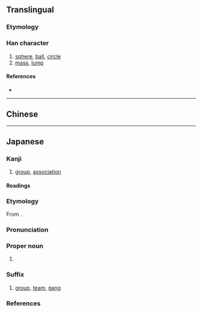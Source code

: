 {{also|團|团}}
{{character info}}
==Translingual==
{{Han simplified forms|團|団|团}}

===Etymology===
{{Han simp|團|f=專|t=寸}}

===Han character===
{{Han char|rn=31|rad=囗|as=03|sn=6|four=|canj=WDI|ids=⿴囗寸}}

# [[sphere]], [[ball]], [[circle]]
# [[mass]], [[lump]]

====References====
* {{Han ref|kx=0217.061|dkj=04703|dj=0444.090|hdz=10711.081|uh=56E3|ud=22243}}

----

==Chinese==
{{zh-see|團|v}}

----

==Japanese==
{{ja-kanji forms|団|團}}

===Kanji===
{{ja-kanji|grade=5|rs=囗03|kyu=團}}

# [[group]], [[association]]

====Readings====
{{ja-readings
|goon=だん
|kanon=たん
|toon=とん
|kun=かたまり-, まる-い
|nanori=あつ, まろ
}}

===Etymology===
{{ja-kanjitab|だん|yomi=o}}

From {{der|ja|ltc|sort=たん'|-}} {{ltc-l|團}}.

===Pronunciation===
{{ja-pron|yomi=goon|だん|acc=1|acc_ref=DJR}}

===Proper noun===
{{ja-pos|proper|だん}}

# {{surname|ja|sort=だん|A=a|nodot=1}}

===Suffix===
{{ja-pos|suffix|だん|kyu=團}}

# [[group]], [[team]], [[gang]]
#: {{ja-usex|銀%河'''団'''|ぎん%が'''だん'''|a [[galaxy cluster|galaxy '''cluster''']]}}
#: {{ja-usex|ロケット'''団'''|^ロケット-'''だん'''|{{w|Team Rocket|'''Team''' Rocket}}}}
#: {{ja-usex|CLAMP 学園 探偵'''団'''|^クランプ ^がくえん ^たんてい'''だん'''|{{w|Clamp School Detectives|Clamp Academy Detective'''s'''}}}}

===References===
<references/>